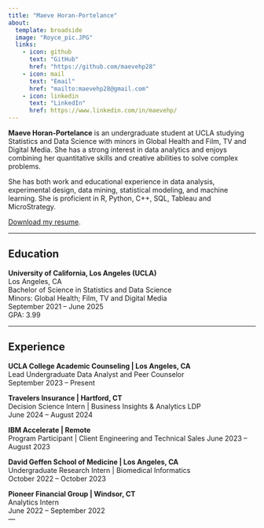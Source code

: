 ```yaml
---
title: "Maeve Horan-Portelance"
about:
  template: broadside
  image: "Royce_pic.JPG"
  links:
    - icon: github
      text: "GitHub"
      href: "https://github.com/maevehp28"
    - icon: mail
      text: "Email"
      href: "mailto:maevehp28@gmail.com"
    - icon: linkedin
      text: "LinkedIn"
      href: https://www.linkedin.com/in/maevehp/
---
```


**Maeve Horan-Portelance** is an undergraduate student at UCLA studying Statistics and Data Science with minors in Global Health and Film, TV and Digital Media. She has a strong interest in data analytics and enjoys combining  her quantitative skills and creative abilities to solve complex problems.

She has both work and educational experience in data analysis, experimental design, data mining, statistical modeling, and machine learning. She is proficient in R, Python, C++, SQL, Tableau and MicroStrategy.

[Download my resume](resume.pdf).

---

## Education

**University of California, Los Angeles (UCLA)**  
Los Angeles, CA  
Bachelor of Science in Statistics and Data Science  
Minors: Global Health; Film, TV and Digital Media  
September 2021 – June 2025  
GPA: 3.99

---

## Experience

**UCLA College Academic Counseling | Los Angeles, CA**  
Lead Undergraduate Data Analyst and Peer Counselor  
September 2023 – Present  

**Travelers Insurance | Hartford, CT**  
Decision Science Intern | Business Insights & Analytics LDP  
June 2024 – August 2024  

**IBM Accelerate | Remote**  
Program Participant | Client Engineering and Technical Sales
June 2023 – August 2023  

**David Geffen School of Medicine | Los Angeles, CA**  
Undergraduate Research Intern | Biomedical Informatics  
October 2022 – October 2023  

**Pioneer Financial Group | Windsor, CT**  
Analytics Intern  
June 2022 – September 2022  
---
